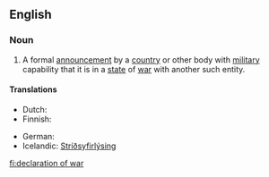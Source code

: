 ==English==

===Noun===
{{wikipedia}}
{{en-noun|sg=[[declaration]] of [[war]]|declarations of war}}

# A formal [[announcement]] by a [[country]] or other body with [[military]] capability that it is in a [[state]] of [[war]] with another such entity.

====Translations====
{{trans-top|a formal announcement by an entity that it is in a state of war with another entity}}
* Dutch: {{t-|nl|oorlogsverklaring|f}}
* Finnish: {{t-|fi|sodanjulistus}}
{{trans-mid}}
* German: {{t+|de|Kriegserklärung|f}}
* Icelandic: [[Stríðsyfirlýsing]] {{f}}
{{trans-bottom}}

[[fi:declaration of war]]